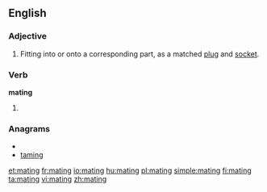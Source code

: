 ==English==

===Adjective===
{{en-adj|-}}

# Fitting into or onto a corresponding part, as a matched [[plug]] and [[socket]].

===Verb===
'''mating'''

# {{present participle of|[[mate]]}}

===Anagrams===
* {{alphagram|agimnt}}
* [[taming#English|taming]]

[[et:mating]]
[[fr:mating]]
[[io:mating]]
[[hu:mating]]
[[pl:mating]]
[[simple:mating]]
[[fi:mating]]
[[ta:mating]]
[[vi:mating]]
[[zh:mating]]